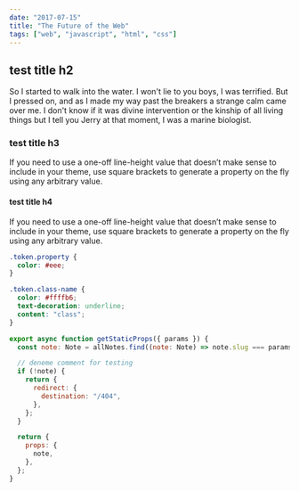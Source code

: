 ```yaml
---
date: "2017-07-15"
title: "The Future of the Web"
tags: ["web", "javascript", "html", "css"]
---
```


## test title h2

So I started to walk into the water. I won't lie to you boys, I was terrified. But I pressed on, and as I made my way past the breakers a strange calm came over me. I don't know if it was divine intervention or the kinship of all living things but I tell you Jerry at that moment, I was a marine biologist.

### test title h3

If you need to use a one-off line-height value that doesn’t make sense to include in your theme, use square brackets to generate a property on the fly using any arbitrary value.

#### test title h4

If you need to use a one-off line-height value that doesn’t make sense to include in your theme, use square brackets to generate a property on the fly using any arbitrary value.

```scss
.token.property {
  color: #eee;
}

.token.class-name {
  color: #ffffb6;
  text-decoration: underline;
  content: "class";
}
```

```js
export async function getStaticProps({ params }) {
  const note: Note = allNotes.find((note: Note) => note.slug === params.slug);

  // deneme comment for testing
  if (!note) {
    return {
      redirect: {
        destination: "/404",
      },
    };
  }

  return {
    props: {
      note,
    },
  };
}
```
